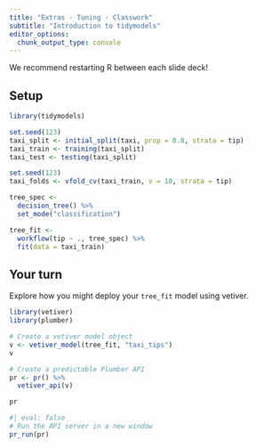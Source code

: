 ```yaml
---
title: "Extras - Tuning - Classwork"
subtitle: "Introduction to tidymodels"
editor_options: 
  chunk_output_type: console
---
```


We recommend restarting R between each slide deck!

## Setup

```r
library(tidymodels)

set.seed(123)
taxi_split <- initial_split(taxi, prop = 0.8, strata = tip)
taxi_train <- training(taxi_split)
taxi_test <- testing(taxi_split)

set.seed(123)
taxi_folds <- vfold_cv(taxi_train, v = 10, strata = tip)

tree_spec <-
  decision_tree() %>% 
  set_mode("classification")

tree_fit <-
  workflow(tip ~ ., tree_spec) %>% 
  fit(data = taxi_train) 
```

## Your turn

Explore how you might deploy your `tree_fit` model using vetiver.

```r
library(vetiver)
library(plumber)

# Create a vetiver model object
v <- vetiver_model(tree_fit, "taxi_tips")
v
```

```r
# Create a predictable Plumber API
pr <- pr() %>%
  vetiver_api(v)

pr
```

```r
#| eval: false
# Run the API server in a new window
pr_run(pr)
```
